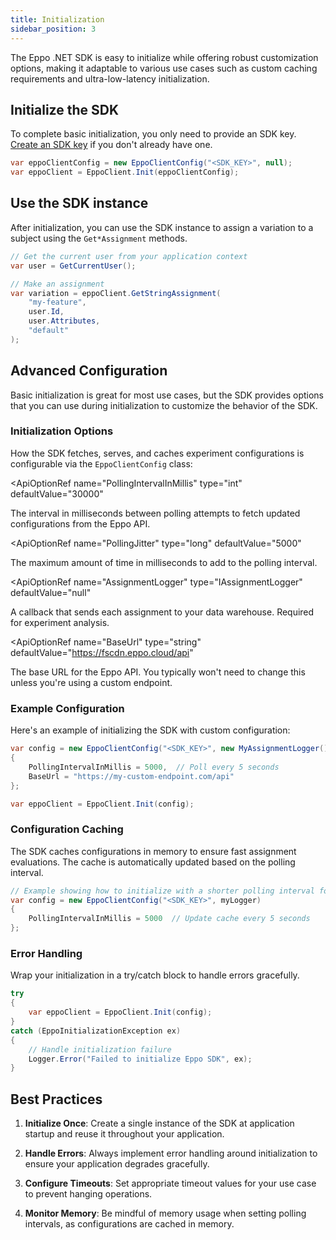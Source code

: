 ```yaml
---
title: Initialization
sidebar_position: 3
---
```



The Eppo .NET SDK is easy to initialize while offering robust customization options, making it adaptable to various use cases such as custom caching requirements and ultra-low-latency initialization.

## Initialize the SDK

To complete basic initialization, you only need to provide an SDK key. [Create an SDK key](/sdks/sdk-keys) if you don't already have one. 

```csharp
var eppoClientConfig = new EppoClientConfig("<SDK_KEY>", null);
var eppoClient = EppoClient.Init(eppoClientConfig);
```

## Use the SDK instance
After initialization, you can use the SDK instance to assign a variation to a subject using the `Get*Assignment` methods.

```csharp
// Get the current user from your application context
var user = GetCurrentUser();

// Make an assignment
var variation = eppoClient.GetStringAssignment(
    "my-feature",
    user.Id,
    user.Attributes,
    "default"
);
```

## Advanced Configuration
Basic initialization is great for most use cases, but the SDK provides options that you can use during initialization to customize the behavior of the SDK.

### Initialization Options

How the SDK fetches, serves, and caches experiment configurations is configurable via the `EppoClientConfig` class:

<ApiOptionRef 
  name="PollingIntervalInMillis"
  type="int"
  defaultValue="30000"
>

The interval in milliseconds between polling attempts to fetch updated configurations from the Eppo API.
</ApiOptionRef>

<ApiOptionRef 
  name="PollingJitter"
  type="long"
  defaultValue="5000"
>

The maximum amount of time in milliseconds to add to the polling interval.
</ApiOptionRef>

<ApiOptionRef 
  name="AssignmentLogger"
  type="IAssignmentLogger"
  defaultValue="null"
>

A callback that sends each assignment to your data warehouse. Required for experiment analysis.
</ApiOptionRef>

<ApiOptionRef 
  name="BaseUrl"
  type="string"
  defaultValue="https://fscdn.eppo.cloud/api"
>

The base URL for the Eppo API. You typically won't need to change this unless you're using a custom endpoint.
</ApiOptionRef>


### Example Configuration

Here's an example of initializing the SDK with custom configuration:

```csharp
var config = new EppoClientConfig("<SDK_KEY>", new MyAssignmentLogger())
{
    PollingIntervalInMillis = 5000,  // Poll every 5 seconds
    BaseUrl = "https://my-custom-endpoint.com/api"
};

var eppoClient = EppoClient.Init(config);
```

### Configuration Caching

The SDK caches configurations in memory to ensure fast assignment evaluations. The cache is automatically updated based on the polling interval.

```csharp
// Example showing how to initialize with a shorter polling interval for more frequent updates
var config = new EppoClientConfig("<SDK_KEY>", myLogger)
{
    PollingIntervalInMillis = 5000  // Update cache every 5 seconds
};
```

### Error Handling

Wrap your initialization in a try/catch block to handle errors gracefully.

```csharp
try 
{
    var eppoClient = EppoClient.Init(config);
}
catch (EppoInitializationException ex)
{
    // Handle initialization failure
    Logger.Error("Failed to initialize Eppo SDK", ex);
}
```


## Best Practices

1. **Initialize Once**: Create a single instance of the SDK at application startup and reuse it throughout your application.

2. **Handle Errors**: Always implement error handling around initialization to ensure your application degrades gracefully.

3. **Configure Timeouts**: Set appropriate timeout values for your use case to prevent hanging operations.

4. **Monitor Memory**: Be mindful of memory usage when setting polling intervals, as configurations are cached in memory.